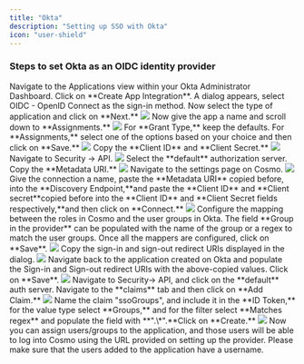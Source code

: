 ```yaml
---
title: "Okta"
description: "Setting up SSO with Okta"
icon: "user-shield"
---
```



### Steps to set Okta as an OIDC identity provider

<Steps>
  <Step>
    Navigate to the Applications view within your Okta Administrator Dashboard.
  </Step>
  <Step>
    Click on **Create App Integration**.
  </Step>
  <Step>
    A dialog appears, select OIDC - OpenID Connect as the sign-in method.
  </Step>
  <Step>
    Now select the type of application and click on **Next.**

<Frame>
  <img src="/images/studio/sso/image-1.png" />
</Frame>
</Step>
<Step>
  Now give the app a name and scroll down to **Assignments.**

<Frame>
  <img src="/images/studio/sso/image-2.png" />
</Frame>
</Step>
<Step>
  For **Grant Type,** keep the defaults.
</Step>
<Step>
  For **Assignments,** select one of the options based on your choice and then click on **Save.**

  <Frame>
    <img src="/images/studio/sso/image-3.png" />
  </Frame>
</Step>
<Step>
  Copy the **Client ID** and **Client Secret.**

  <Frame>
    <img src="/images/studio/sso/image-4.png" />
  </Frame>
</Step>
<Step>
  Navigate to Security -> API.

  <Frame>
    <img src="/images/studio/sso/image-5.png" />
  </Frame>
</Step>
<Step>
  Select the **default** authorization server.
</Step>
<Step>
  Copy the **Metadata URI.**

  <Frame>
    <img src="/images/studio/sso/image-6.png" />
  </Frame>
</Step>

<Step>
  Navigate to the settings page on Cosmo.

  <Frame>
    <img src="/images/studio/sso/image-7.png" />
  </Frame>
</Step>
<Step>
  Give the connection a name, paste the **Metadata URI** copied before, into the  **Discovery Endpoint,**&#x61;nd paste the **Client ID** and  **Client secret**copied before into the **Client ID** and  **Client Secret fields respectively,**&#x61;nd then click on **Connect.**

  <Frame>
    <img src="/images/studio/sso/image-8.png" />
  </Frame>
</Step>
<Step>
  Configure the mapping between the roles in Cosmo and the user groups in Okta. The field **Group in the provider** can be populated with the name of the group or a regex to match the user groups. Once all the mappers are configured, click on **Save**.

  <Frame>
    <img src="/images/studio/sso/image-9.png" />
  </Frame>
</Step>
<Step>
  Copy the sign-in and sign-out redirect URIs displayed in the dialog.

  <Frame>
    <img src="/images/studio/sso/image-10.png" />
  </Frame>
</Step>
<Step>
  Navigate back to the application created on Okta and populate the Sign-in and Sign-out redirect URIs with the above-copied values. Click on **Save**.

  <Frame>
    <img src="/images/studio/sso/image-11.png" />
  </Frame>
</Step>

<Step>
  Navigate to Security-> API, and click on the **default** auth server. Navigate to the **claims** tab and then click on **Add Claim.**

  <Frame>
    <img src="/images/studio/sso/image-12.png" />
  </Frame>
</Step>
<Step>
  Name the claim "ssoGroups", and include it in the **ID Token,** for the value type select **Groups,** and  for the filter select **Matches regex** and populate the field with  **".\*".**&#x43;lick on **Create.**

  <Frame>
    <img src="/images/studio/sso/image-13.png" />
  </Frame>
</Step>
<Step>
  Now you can assign users/groups to the application, and those users will be able to log into Cosmo using the URL provided on setting up the provider.
</Step>
</Steps>

<Info>
  Please make sure that the users added to the application have a username.
</Info>
